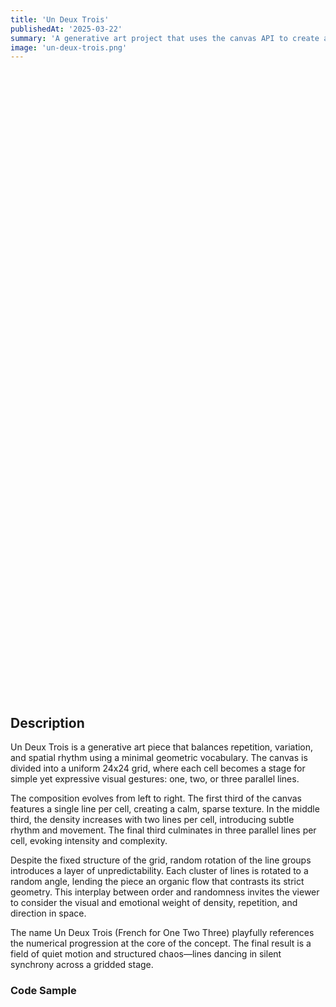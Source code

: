 ```yaml
---
title: 'Un Deux Trois'
publishedAt: '2025-03-22'
summary: 'A generative art project that uses the canvas API to create a grid of lines.'
image: 'un-deux-trois.png'
---
```


<Canvas id="example01" />

```js
// @exec
function unDeuxTrois(ctx) {
    const width = ctx.canvas.width
    const height = ctx.canvas.height

    // create a grid of positions with inset
    const cellCountOneSide = 12
    const inset = 40
    const availableWidth = width - 2 * inset
    const availableHeight = height - 2 * inset
    const cellSize = Math.min(availableWidth, availableHeight) / cellCountOneSide

    for (let j = 0; j < cellCountOneSide; j++) {
        const pct = j / cellCountOneSide
        for (let i = 0; i < cellCountOneSide; i++) {
            ctx.save()

            // translate to cell position
            const x = inset + i * cellSize + cellSize / 2
            const y = inset + j * cellSize + cellSize / 2
            ctx.translate(x, y)

            // rotate to random angle
            const theta = Math.random() * 2.0 * Math.PI
            ctx.rotate(theta)

            // draw a line
            ctx.beginPath()

            if (pct < 0.333) {
                ctx.moveTo(-cellSize / 2, 0)
                ctx.lineTo(cellSize / 2, 0)
            } else if (pct < 0.666) {
                // draw two lines
                ctx.moveTo(-cellSize / 2, -cellSize / 8)
                ctx.lineTo(cellSize / 2, -cellSize / 8)
                ctx.moveTo(-cellSize / 2, cellSize / 8)
                ctx.lineTo(cellSize / 2, cellSize / 8)
            } else {
                // draw three lines
                ctx.moveTo(-cellSize / 2, -cellSize / 4)
                ctx.lineTo(cellSize / 2, -cellSize / 4)
                ctx.moveTo(-cellSize / 2, 0)
                ctx.lineTo(cellSize / 2, 0)
                ctx.moveTo(-cellSize / 2, cellSize / 4)
                ctx.lineTo(cellSize / 2, cellSize / 4)
            }

            ctx.strokeStyle = 'white'
            ctx.lineWidth = 2
            ctx.stroke()
            ctx.closePath()

            ctx.restore()
        }
    }
}

// setup and run
const canvas = document.getElementById('example01')
if (canvas?.getContext) {
    const ctx = canvas.getContext('2d')

    ctx.fillStyle = 'black'
    ctx.fillRect(0, 0, canvas.width, canvas.height)

    unDeuxTrois(ctx)
}
```

## Description

Un Deux Trois is a generative art piece that balances repetition, variation, and spatial rhythm using a minimal geometric vocabulary. The canvas is divided into a uniform 24x24 grid, where each cell becomes a stage for simple yet expressive visual gestures: one, two, or three parallel lines.

The composition evolves from left to right. The first third of the canvas features a single line per cell, creating a calm, sparse texture. In the middle third, the density increases with two lines per cell, introducing subtle rhythm and movement. The final third culminates in three parallel lines per cell, evoking intensity and complexity.

Despite the fixed structure of the grid, random rotation of the line groups introduces a layer of unpredictability. Each cluster of lines is rotated to a random angle, lending the piece an organic flow that contrasts its strict geometry. This interplay between order and randomness invites the viewer to consider the visual and emotional weight of density, repetition, and direction in space.

The name Un Deux Trois (French for One Two Three) playfully references the numerical progression at the core of the concept. The final result is a field of quiet motion and structured chaos—lines dancing in silent synchrony across a gridded stage.

### Code Sample

```js
for (let j = 0; j < cellCountOneSide; j++) {
    const pct = j / cellCountOneSide
    for (let i = 0; i < cellCountOneSide; i++) {
        ctx.save()

        // translate to cell position
        const x = i * cellSize + cellSize / 2
        const y = j * cellSize + cellSize / 2
        ctx.translate(x, y)

        // rotate to random angle
        const theta = Math.random() * 2.0 * Math.PI
        ctx.rotate(theta)

        ctx.beginPath()

        if (pct < 0.333) {
            // draw one line
        } else if (pct < 0.666) {
            // draw two lines
        } else {
            // draw three lines
        }

        ctx.strokeStyle = 'white'
        ctx.lineWidth = 2
        ctx.stroke()
        ctx.closePath()

        ctx.restore()
    }
}
```
